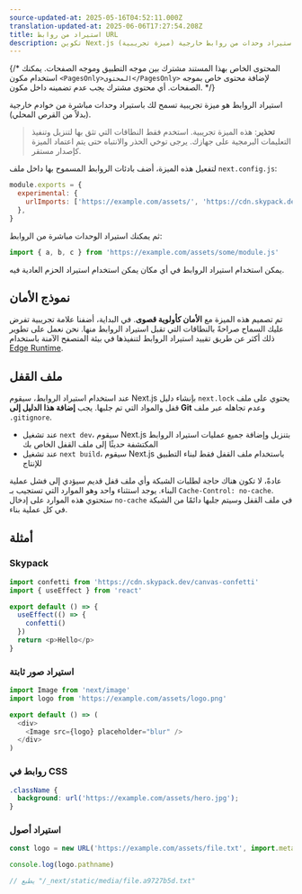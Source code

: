 ```yaml
---
source-updated-at: 2025-05-16T04:52:11.000Z
translation-updated-at: 2025-06-06T17:27:54.208Z
title: استيراد من روابط URL
description: تكوين Next.js للسماح باستيراد وحدات من روابط خارجية (ميزة تجريبية).
---
```


{/* المحتوى الخاص بهذا المستند مشترك بين موجه التطبيق وموجه الصفحات. يمكنك استخدام مكون `<PagesOnly>المحتوى</PagesOnly>` لإضافة محتوى خاص بموجه الصفحات. أي محتوى مشترك يجب عدم تضمينه داخل مكون. */}

استيراد الروابط هو ميزة تجريبية تسمح لك باستيراد وحدات مباشرة من خوادم خارجية (بدلاً من القرص المحلي).

> **تحذير**: هذه الميزة تجريبية. استخدم فقط النطاقات التي تثق بها لتنزيل وتنفيذ التعليمات البرمجية على جهازك. يرجى توخي الحذر والانتباه حتى يتم اعتماد الميزة كإصدار مستقر.

لتفعيل هذه الميزة، أضف بادئات الروابط المسموح بها داخل ملف `next.config.js`:

```js filename="next.config.js"
module.exports = {
  experimental: {
    urlImports: ['https://example.com/assets/', 'https://cdn.skypack.dev'],
  },
}
```

ثم يمكنك استيراد الوحدات مباشرة من الروابط:

```js
import { a, b, c } from 'https://example.com/assets/some/module.js'
```

يمكن استخدام استيراد الروابط في أي مكان يمكن استخدام استيراد الحزم العادية فيه.

## نموذج الأمان

تم تصميم هذه الميزة مع **الأمان كأولوية قصوى**. في البداية، أضفنا علامة تجريبية تفرض عليك السماح صراحةً بالنطاقات التي تقبل استيراد الروابط منها. نحن نعمل على تطوير ذلك أكثر عن طريق تقييد استيراد الروابط لتنفيذها في بيئة المتصفح الآمنة باستخدام [Edge Runtime](/docs/app/api-reference/edge).

## ملف القفل

عند استخدام استيراد الروابط، سيقوم Next.js بإنشاء دليل `next.lock` يحتوي على ملف قفل والمواد التي تم جلبها.
يجب **إضافة هذا الدليل إلى Git** وعدم تجاهله عبر ملف `.gitignore`.

- عند تشغيل `next dev`، سيقوم Next.js بتنزيل وإضافة جميع عمليات استيراد الروابط المكتشفة حديثًا إلى ملف القفل الخاص بك
- عند تشغيل `next build`، سيقوم Next.js باستخدام ملف القفل فقط لبناء التطبيق للإنتاج

عادةً، لا تكون هناك حاجة لطلبات الشبكة وأي ملف قفل قديم سيؤدي إلى فشل عملية البناء.
يوجد استثناء واحد وهو الموارد التي تستجيب بـ `Cache-Control: no-cache`.
ستحتوي هذه الموارد على إدخال `no-cache` في ملف القفل وسيتم جلبها دائمًا من الشبكة في كل عملية بناء.

## أمثلة

### Skypack

```js
import confetti from 'https://cdn.skypack.dev/canvas-confetti'
import { useEffect } from 'react'

export default () => {
  useEffect(() => {
    confetti()
  })
  return <p>Hello</p>
}
```

### استيراد صور ثابتة

```js
import Image from 'next/image'
import logo from 'https://example.com/assets/logo.png'

export default () => (
  <div>
    <Image src={logo} placeholder="blur" />
  </div>
)
```

### روابط في CSS

```css
.className {
  background: url('https://example.com/assets/hero.jpg');
}
```

### استيراد أصول

```js
const logo = new URL('https://example.com/assets/file.txt', import.meta.url)

console.log(logo.pathname)

// يطبع "/_next/static/media/file.a9727b5d.txt"
```